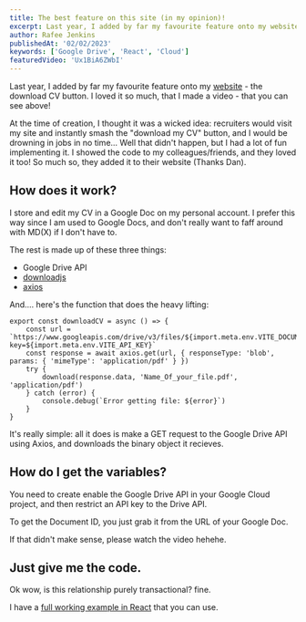 ```yaml
---
title: The best feature on this site (in my opinion)!
excerpt: Last year, I added by far my favourite feature onto my website!
author: Rafee Jenkins
publishedAt: '02/02/2023'
keywords: ['Google Drive', 'React', 'Cloud']
featuredVideo: 'Ux1BiA6ZWbI'
---
```


Last year, I added by far my favourite feature onto my [website](https://rafeejenkins.com/) - the download CV button.
I loved it so much, that I made a video - that you can see above!

At the time of creation, I thought it was a wicked idea: recruiters would visit my site and instantly smash the "download my CV" button, and I would be drowning in jobs in no time...
Well that didn't happen, but I had a lot of fun implementing it. I showed the code to my colleagues/friends, and they loved it too! So much so, they added it to their website (Thanks Dan).

## How does it work?

I store and edit my CV in a Google Doc on my personal account. I prefer this way since I am used to Google Docs, and don't really want to faff around with MD(X) if I don't have to.

The rest is made up of these three things:
- Google Drive API
- [downloadjs](https://www.npmjs.com/package/downloadjs)
- [axios](https://www.npmjs.com/package/axios)

And.... here's the function that does the heavy lifting:

```
export const downloadCV = async () => {
    const url = `https://www.googleapis.com/drive/v3/files/${import.meta.env.VITE_DOCUMENT_ID}/export?key=${import.meta.env.VITE_API_KEY}`
    const response = await axios.get(url, { responseType: 'blob', params: { 'mimeType': 'application/pdf' } })
    try {
        download(response.data, 'Name_Of_your_file.pdf', 'application/pdf')
    } catch (error) {
        console.debug(`Error getting file: ${error}`)
    }
}
```

It's really simple: all it does is make a GET request to the Google Drive API using Axios, and downloads the binary object it recieves.

## How do I get the variables?

You need to create enable the Google Drive API in your Google Cloud project, and then restrict an API key to the Drive API.

To get the Document ID, you just grab it from the URL of your Google Doc.

If that didn't make sense, please watch the video hehehe.

## Just give me the code.

Ok wow, is this relationship purely transactional? fine.

I have a [full working example in React](https://github.com/rafeeJ/download-cv-site) that you can use.
